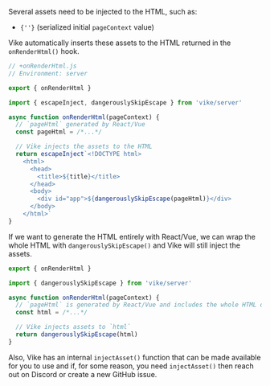 Several assets need to be injected to the HTML, such as:
<ul  className="inline-code-break">
  <li><code>{'<script type="module" src="/assets/some-script.fbdfdef8.js">'}</code></li>
  <li><code>{'<link rel="stylesheet" type="text/css" href="/assets/some-css.d65b3120.css">'}</code></li>
  <li><code>{'<link rel="preload" as="font" crossorigin type="font/ttf" href="/assets/some-font.2bc54814.ttf">'}</code></li>
  <li><code>{'<link rel="modulepreload" as="script" type="text/javascript" href="/assets/some-script.e046d7f2.js">'}</code></li>
  <li><code>{'<script id="vike_pageContext" type="application/json">{"pageId":"/pages/some-page"}</script>'}</code> (serialized initial <code>pageContext</code> value)</li>
</ul>

Vike automatically inserts these assets to the HTML returned in the `onRenderHtml()` hook.

```js
// +onRenderHtml.js
// Environment: server

export { onRenderHtml }

import { escapeInject, dangerouslySkipEscape } from 'vike/server'

async function onRenderHtml(pageContext) {
  // `pageHtml` generated by React/Vue
  const pageHtml = /*...*/

  // Vike injects the assets to the HTML
  return escapeInject`<!DOCTYPE html>
    <html>
      <head>
        <title>${title}</title>
      </head>
      <body>
        <div id="app">${dangerouslySkipEscape(pageHtml)}</div>
      </body>
    </html>`
}
```

If we want to generate the HTML entirely with React/Vue, we can wrap the whole HTML with `dangerouslySkipEscape()` and Vike will still inject the assets.

```js
export { onRenderHtml }

import { dangerouslySkipEscape } from 'vike/server'

async function onRenderHtml(pageContext) {
  // `pageHtml` is generated by React/Vue and includes the whole HTML document
  const html = /*...*/

  // Vike injects assets to `html`
  return dangerouslySkipEscape(html)
}
```

Also, Vike has an internal `injectAsset()` function that can be made available for you to use and
if, for some reason, you need `injectAsset()` then reach out on Discord or create a new GitHub issue.
